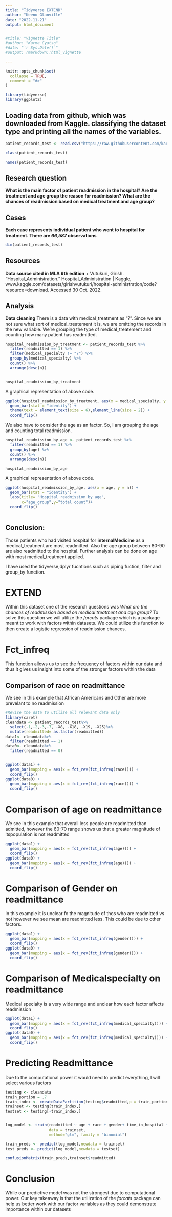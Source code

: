 ---
title: "Tidyverse EXTEND"
author: "Keeno Glanville"
date: "2022-11-21"
output: html_document


#title: "Vignette Title"
#author: "Karma Gyatso"
#date: "`r Sys.Date()`"
#output: rmarkdown::html_vignette

---

```{r setup, include = FALSE}
knitr::opts_chunk$set(
  collapse = TRUE,
  comment = "#>"
)
```



```{r}
library(tidyverse)
library(ggplot2)
```


## Loading data from github, which was downloaded from Kaggle. classifying the dataset type and printing all the names of the variables. 
```{r}
patient_records_test <- read.csv("https://raw.githubusercontent.com/karmaggyatso/CUNY_SPS/main/Github_data607/tidyverse_assignment/Train-1617360447408-1660719685476.csv")

```

```{r}
class(patient_records_test)
```

```{r}
names(patient_records_test)

```


## Research question 
**What is the main factor of patient readmission in the hospital? Are the treatment and age group the reason for readmission? What are the chances of readmission based on medical treatment and age group?**



## Cases 

**Each case represents individual patient who went to hospital for treatment. There are *66,587* observations**

```{r}
dim(patient_records_test)
```

## Resources
**Data source cited in MLA 9th edition**
 + Vutukuri, Girish. “Hospital_Administration.” Hospital_Administration | Kaggle, www.kaggle.com/datasets/girishvutukuri/hospital-administration/code?resource=download. Accessed 30 Oct. 2022.
 
 
## Analysis

**Data cleaning**
There is a data with medical_treatment as "?". Since we are not sure what sort of medical_treatement it is, we are omitting the records in the new variable. We're grouping the type of medical_treatement and counting how many patient has readmitted. 
```{r}
hospital_readmission_by_treatment <- patient_records_test %>% 
  filter(readmitted == 1) %>%
  filter(medical_specialty != "?") %>%
  group_by(medical_specialty) %>%
  count() %>% 
  arrange(desc(n))


hospital_readmission_by_treatment

```

A graphical representation of above code. 
```{r}
ggplot(hospital_readmission_by_treatment, aes(x = medical_specialty, y = n)) +
  geom_bar(stat = "identity") +
  theme(text = element_text(size = 6),element_line(size = 2)) +
  coord_flip() 
```

We also have to consider the age as an factor. So, I am grouping the age and counting total readmission. 
```{r}

hospital_readmission_by_age <- patient_records_test %>% 
  filter(readmitted == 1) %>%
  group_by(age) %>%
  count() %>% 
  arrange(desc(n))

hospital_readmission_by_age
```

A graphical representation of above code. 
```{r}
ggplot(hospital_readmission_by_age, aes(x = age, y = n)) +
  geom_bar(stat = "identity") + 
  labs(title= "Hospital readmission by age",
       x="age_group",y="total count")+
  coord_flip()
  
```

## Conclusion:
Those patients who had visited hospital for **internalMedicine** as a medical_treatment are most readmitted. Also the age group between 80-90 are also readmitted to the hospital. Further analysis can be done on age with most medical_treatment applied. 

I have used the tidyverse,dplyr fucntions such as piping fuction, filter and group_by function.






# EXTEND

Within this dataset one of the research questions was *What are the chances of readmission based on medical treatment and age group?*
To solve this question we will utilize the *forcats* package which is a package
meant to work with factors within datasets. We could utilize this function to then
create a logistic regression of readmission chances.

# Fct_infreq
  This function allows us to see the frequency of factors within our data and thus
  it gives us insight into some of the stronger factors within the data

## Comparison of race on readmittance
We see in this example that African Americans and Other are more prevelant to no
readmission
```{r}
#Revise the data to utilize all relevant data only
library(caret)
cleandata <- patient_records_test%>%
  select(-1,-2,-3,-7, -X8, -X18, -X19, -X25)%>%
  mutate(readmitted= as.factor(readmitted))
data1<- cleandata%>%
  filter(readmitted == 1)
data0<- cleandata%>%
  filter(readmitted == 0)


ggplot(data1) +
  geom_bar(mapping = aes(x = fct_rev(fct_infreq(race)))) +
  coord_flip()
ggplot(data0) +
  geom_bar(mapping = aes(x = fct_rev(fct_infreq(race)))) +
  coord_flip()
```




# Comparison of age on readmittance
We see in this example that overall less people are readmitted than admitted, however 
the 60-70 range shows us that a greater magnitude of itspopulation is not readmitted
```{r}
ggplot(data1) +
  geom_bar(mapping = aes(x = fct_rev(fct_infreq(age)))) +
  coord_flip()
ggplot(data0) +
  geom_bar(mapping = aes(x = fct_rev(fct_infreq(age)))) +
  coord_flip()

```


# Comparison of Gender on readmittance
In this example it is unclear fo the magnitude of thos who are readmitted vs not
however we see mean are readmitted less. This could be due to other factors.
```{r}
ggplot(data1) +
  geom_bar(mapping = aes(x = fct_rev(fct_infreq(gender)))) +
  coord_flip()
ggplot(data0) +
  geom_bar(mapping = aes(x = fct_rev(fct_infreq(gender)))) +
  coord_flip()

```

# Comparison of Medicalspecialty on readmittance
Medical specialty is a very wide range and unclear how each factor affects readmission
```{r}
ggplot(data1) +
  geom_bar(mapping = aes(x = fct_rev(fct_infreq(medical_specialty)))) +
  coord_flip()
ggplot(data0) +
  geom_bar(mapping = aes(x = fct_rev(fct_infreq(medical_specialty)))) +
  coord_flip()

```

# Predicting Readmittance
Due to the computational power it would need to predict everything, I will select various factors

```{r}
testing <- cleandata
train_portion = .7
train_index <- createDataPartition(testing$readmitted,p = train_portion, list = FALSE,times = 1)
trainset <- testing[train_index,]
testset <- testing[-train_index,]


log_model <- train(readmitted ~ age + race + gender+ time_in_hospital + num_lab_procedures+ num_procedures+ num_medications+ number_diagnoses+ diabetesMed , 
                   data = trainset,
                   method="glm", family = "binomial")

train_preds <- predict(log_model,newdata = trainset)
test_preds <- predict(log_model,newdata = testset)

confusionMatrix(train_preds,trainset$readmitted)
```


# Conclusion
While our predictive model was not the strongest due to computational power. Our 
key takeaway is that the utilization of the *forcats* package can help us better
work with our factor variables as they could demonstrate importance within our datasets




